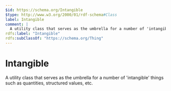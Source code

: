 ```yaml
---
$id: https://schema.org/Intangible
$type: http://www.w3.org/2000/01/rdf-schema#Class
label: Intangible
comment: |
  A utility class that serves as the umbrella for a number of 'intangible' things such as quantities, structured values, etc.
rdfs:label: "Intangible"
rdfs:subClassOf: "https://schema.org/Thing"
---
```


# Intangible

A utility class that serves as the umbrella for a number of 'intangible' things such as quantities, structured values, etc.

